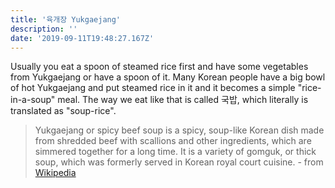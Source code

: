 ```yaml
---
title: '육개장 Yukgaejang'
description: ''
date: '2019-09-11T19:48:27.167Z'
---
```


Usually you eat a spoon of steamed rice first and have some vegetables from Yukgaejang or have a spoon of it. Many Korean people have a big bowl of hot Yukgaejang and put steamed rice in it and it becomes a simple "rice-in-a-soup" meal. The way we eat like that is called 국밥, which literally is translated as "soup-rice".

> Yukgaejang or spicy beef soup is a spicy, soup-like Korean dish made from shredded beef with scallions and other ingredients, which are simmered together for a long time. It is a variety of gomguk, or thick soup, which was formerly served in Korean royal court cuisine. - from [Wikipedia](https://en.m.wikipedia.org/wiki/Yukgaejang)
